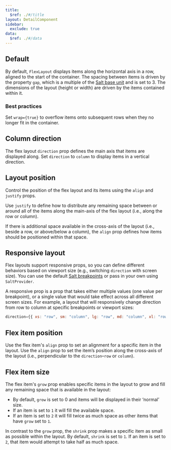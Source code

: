 ```yaml
---
title:
  $ref: ./#/title
layout: DetailComponent
sidebar:
  exclude: true
data:
  $ref: ./#/data
---
```


<LivePreview componentName="flex-layout" exampleName="Default">

## Default

By default, `FlexLayout` displays items along the horizontal axis in a row, aligned to the start of the container. The spacing between items is driven by the property `gap`, which is a multiple of the [Salt base unit](/salt/foundations/spacing) and is set to 3. The dimensions of the layout (height or width) are driven by the items contained within it.

### Best practices

Set `wrap={true}` to overflow items onto subsequent rows when they no longer fit in the container.

</LivePreview>

<LivePreview componentName="flex-layout" exampleName="ColumnDirection">

## Column direction

The flex layout `direction` prop defines the main axis that items are displayed along. Set `direction` to `column` to display items in a vertical direction.

</LivePreview>

<LivePreview componentName="flex-layout" exampleName="LayoutPosition">

## Layout position

Control the position of the flex layout and its items using the `align` and `justify` props.

Use `justify` to define how to distribute any remaining space between or around all of the items along the main-axis of the flex layout (i.e., along the row or column).

If there is additional space available in the cross-axis of the layout (i.e., beside a row, or above/below a column), the `align` prop defines how items should be positioned within that space.

</LivePreview>

<LivePreview componentName="flex-layout" exampleName="ResponsiveLayout">

## Responsive layout

Flex layouts support responsive props, so you can define different behaviors based on viewport size (e.g., switching `direction` with screen size). You can use the default [Salt breakpoints](/salt/foundations/responsiveness#breakpoints) or pass in your own using `SaltProvider`.

A responsive prop is a prop that takes either multiple values (one value per breakpoint), or a single value that would take effect across all different screen sizes. For example, a layout that will responsively change direction from row to column at specific breakpoints or viewport sizes:

```js
direction={{ xs: "row", sm: "column", lg: "row", md: "column", xl: "row" }}
```

</LivePreview>

<LivePreview componentName="flex-layout" exampleName="FlexItemPosition">

## Flex item position

Use the flex item's `align` prop to set an alignment for a specific item in the layout. Use the `align` prop to set the item’s position along the cross-axis of the layout (i.e., perpendicular to the `direction`–`row` or `column`).

</LivePreview>

<LivePreview componentName="flex-layout" exampleName="FlexItemSize">

## Flex item size

The flex item's `grow` prop enables specific items in the layout to grow and fill any remaining space that is available in the layout:

- By default, `grow` is set to 0 and items will be displayed in their ‘normal’ size.
- If an item is set to `1` it will fill the available space.
- If an item is set to `2` it will fill twice as much space as other items that have `grow` set to `1`.

In contrast to the `grow` prop, the `shrink` prop makes a specific item as small as possible within the layout. By default, `shrink` is set to `1`. If an item is set to `2`, that item would attempt to take half as much space.

</LivePreview>
